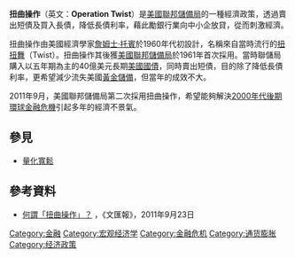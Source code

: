 '''扭曲操作'''（英文：'''Operation Twist'''）是[[美國|美國]][[聯邦儲備局|聯邦儲備局]]的一種經濟政策，透過賣出短債及買入長債，降低長債利率，藉此勵銀行業向中小企放貸，從而刺激經濟。 

扭曲操作由美國經濟學家[[詹姆士·托賓|詹姆士·托賓]]於1960年代初設計，名稱來自當時流行的[[扭扭舞|扭扭舞]]（Twist）。扭曲操作其後獲[[美國聯邦儲備局|美國聯邦儲備局]]於1961年首次採用。當時聯儲局購入以五年期為主的40億美元長期[[美國國債|美國國債]]，同時賣出短債，目的除了降低長債利率，更希望減少流失美國[[黃金儲備|黃金儲備]]，但當年的成效不大。

2011年9月，美國聯邦儲備局第二次採用扭曲操作，希望能夠解決[[2000年代後期環球金融危機|2000年代後期環球金融危機]]引起多年的經濟不景氣。

==參見==
*[[量化寬鬆|量化寬鬆]]

==參考資料==
*[http://paper.wenweipo.com/2011/09/23/GJ1109230005.htm 何謂「扭曲操作」？] {{Wayback|url=http://paper.wenweipo.com/2011/09/23/GJ1109230005.htm |date=20171225042049 }}，《文匯報》，2011年9月23日

[[Category:金融|Category:金融]]
[[Category:宏观经济学|Category:宏观经济学]]
[[Category:金融危机|Category:金融危机]]
[[Category:通货膨胀|Category:通货膨胀]]
[[Category:经济政策|Category:经济政策]]